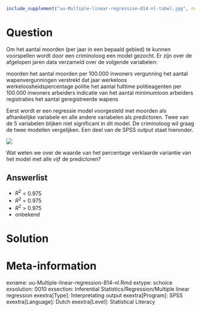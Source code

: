 ```r
include_supplement("uu-Multiple-linear-regression-814-nl-tabel.jpg", recursive = TRUE)
```



Question
========
  
Om het aantal moorden (per jaar in een bepaald gebied) te kunnen voorspellen wordt door een criminoloog een model gezocht. Er zijn over de afgelopen jaren data verzameld over de volgende variabelen:

moorden het aantal moorden per 100.000 inwoners
vergunning het aantal wapenvergunningen verstrekt dat jaar
werkeloos werkeloosheidspercentage
politie het aantal fulltime politieagenten per 100.000 inwoners
arbeiders indicatie van het aantal minimumloon arbeiders
registraties het aantal geregistreerde wapens

Eerst wordt er een regressie model voorgesteld met moorden als afhankelijke variabele en alle andere variabelen als predictoren. Twee van de 5 variabelen blijken niet significant in dit model. De criminoloog wil graag de twee modellen vergelijken. Een deel van de SPSS output staat hieronder.


![](uu-Multiple-linear-regression-814-nl-tabel.jpg)

Wat weten we over de waarde van het percentage verklaarde variantie van het model met alle vijf de predictoren?
  
Answerlist
----------
* $R^2$ < 0.975 
* $R^2$ = 0.975
* $R^2$ > 0.975 
* onbekend


Solution
========
  


Meta-information
================
exname: uu-Multiple-linear-regression-814-nl.Rmd
extype: schoice
exsolution: 0010
exsection: Inferential Statistics/Regression/Multiple linear regression
exextra[Type]: Interpretating output
exextra[Program]: SPSS
exextra[Language]: Dutch
exextra[Level]: Statistical Literacy

